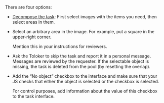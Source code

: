 <Cut title="What should the Toloker do if there is no selectable object in the image in an area selection task?">

There are four options:

- [Decompose the task](https://toloka.ai/en/docs/guide/concepts/solution-architecture): First select images with the items you need, then select areas in them.

- Select an arbitrary area in the image. For example, put a square in the upper-right corner.

    Mention this in your instructions for reviewers.

- Ask the Toloker to skip the task and report it in a personal message. Messages are reviewed by the requester. If the selectable object is missing, the task is deleted from the pool (by resetting the overlap).

- Add the “No object” checkbox to the interface and make sure that your JS checks that either the object is selected or the checkbox is selected.

    For control purposes, add information about the value of this checkbox to the task interface.

</Cut>